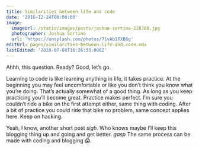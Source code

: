```yaml
---
title: Similarities between life and code
date: '2016-12-24T00:00:00'
image:
  imageUrl: /static/images/posts/joshua-sortino-228788.jpg
  photographer: Joshua Sortino
  url: 'https://unsplash.com/photos/71vAb1FXB6g'
editUrl: pages/similarities-between-life-and-code.mdx
lastEdited: '2020-07-08T16:26:33.000Z'
---
```


Ahhh, this question. Ready? Good, let’s go.

Learning to code is like learning anything in life, it takes practice. At the
beginning you may feel uncomfortable or like you don’t think you know what
you’re doing. That’s actually somewhat of a good thing. As long as you keep
practicing you’ll become great. Practice makes perfect. I’m sure you couldn’t
ride a bike on the first attempt either, same thing with coding. After a bit of
practice you could ride that bike no problem, same concept applies here. Keep on
hacking.

Yeah, I know, another short post _sigh_. Who knows maybe I’ll keep this blogging
thing up and going and get better. _gasp_ The same process can be made with
coding and blogging 😱.
